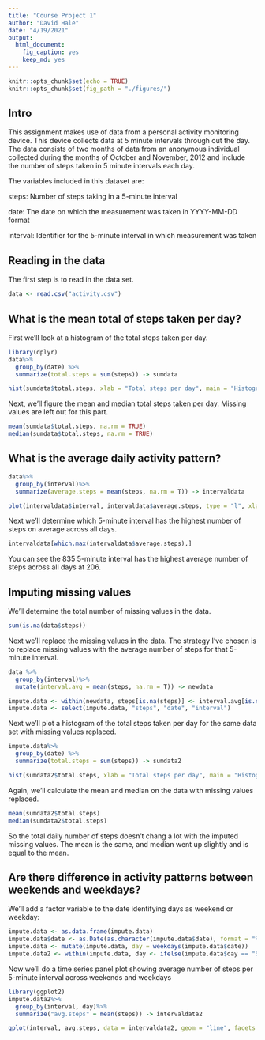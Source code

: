 ---
title: "Course Project 1"
author: "David Hale"
date: "4/19/2021"
output: 
  html_document: 
    fig_caption: yes
    keep_md: yes
---

```{r setup, include=FALSE}
knitr::opts_chunk$set(echo = TRUE)
knitr::opts_chunk$set(fig_path = "./figures/")
```

## Intro

This assignment makes use of data from a personal activity monitoring device. This device collects data at 5 minute intervals through out the day. The data consists of two months of data from an anonymous individual collected during the months of October and November, 2012 and include the number of steps taken in 5 minute intervals each day.

The variables included in this dataset are:

steps: Number of steps taking in a 5-minute interval

date: The date on which the measurement was taken in YYYY-MM-DD format

interval: Identifier for the 5-minute interval in which measurement was taken

## Reading in the data

The first step is to read in the data set.

```{r}
data <- read.csv("activity.csv")
```

## What is the mean total of steps taken per day?

First we'll look at a histogram of the total steps taken per day.

```{r data, echo=TRUE}
library(dplyr)
data%>%
  group_by(date) %>%
  summarize(total.steps = sum(steps)) -> sumdata

hist(sumdata$total.steps, xlab = "Total steps per day", main = "Histogram of Total Steps Per Day")
```

Next, we'll figure the mean and median total steps taken per day.  Missing values are left out for this part.

```{r sumdata}
mean(sumdata$total.steps, na.rm = TRUE)
median(sumdata$total.steps, na.rm = TRUE)
```

## What is the average daily activity pattern?

```{r}
data%>%
  group_by(interval)%>%
  summarize(average.steps = mean(steps, na.rm = T)) -> intervaldata

plot(intervaldata$interval, intervaldata$average.steps, type = "l", xlab = "5-minute interval", ylab = "Average number of steps")
```

Next we'll determine which 5-minute interval has the highest number of steps on average across all days.

```{r intervaldata}
intervaldata[which.max(intervaldata$average.steps),]
```
You can see the 835 5-minute interval has the highest average number of steps across all days at 206.

## Imputing missing values

We'll determine the total number of missing values in the data.

```{r}
sum(is.na(data$steps))
```

Next we'll replace the missing values in the data.  The strategy I've chosen is to replace missing values with the average number of steps for that 5-minute interval.

```{r}
data %>%
  group_by(interval)%>%
  mutate(interval.avg = mean(steps, na.rm = T)) -> newdata

impute.data <- within(newdata, steps[is.na(steps)] <- interval.avg[is.na(steps)])
impute.data <- select(impute.data, "steps", "date", "interval")
```

Next we'll plot a histogram of the total steps taken per day for the same data set with missing values replaced.

```{r}
impute.data%>%
  group_by(date) %>%
  summarize(total.steps = sum(steps)) -> sumdata2

hist(sumdata2$total.steps, xlab = "Total steps per day", main = "Histogram of Total Steps Per Day")
```

Again, we'll calculate the mean and median on the data with missing values replaced.

```{r}
mean(sumdata2$total.steps)
median(sumdata2$total.steps)
```

So the total daily number of steps doesn't chang a lot with the imputed missing values.  The mean is the same, and median went up slightly and is equal to the mean.

## Are there difference in activity patterns between weekends and weekdays?

We'll add a factor variable to the date identifying days as weekend or weekday:

```{r}
impute.data <- as.data.frame(impute.data)
impute.data$date <- as.Date(as.character(impute.data$date), format = "%m/%d/%Y")
impute.data <- mutate(impute.data, day = weekdays(impute.data$date))
impute.data2 <- within(impute.data, day <- ifelse(impute.data$day == "Saturday" | impute.data$day == "Sunday", "weekend", "weekday"))
```

Now we'll do a time series panel plot showing average number of steps per 5-minute interval across weekends and weekdays

```{r, out.width = "100%"}
library(ggplot2)
impute.data2%>%
  group_by(interval, day)%>%
  summarize("avg.steps" = mean(steps)) -> intervaldata2

qplot(interval, avg.steps, data = intervaldata2, geom = "line", facets = .~day)
```